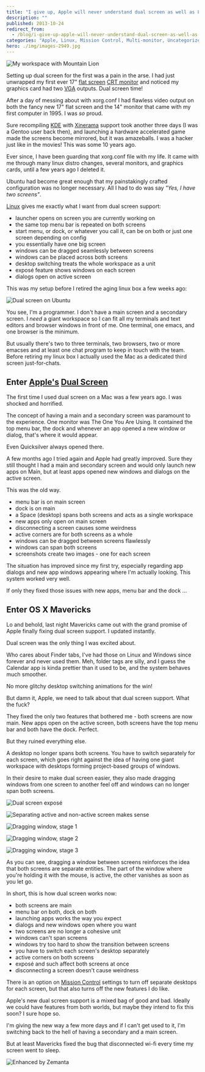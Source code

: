 ```yaml
---
title: "I give up, Apple will never understand dual screen as well as Linux"
description: ""
published: 2013-10-24
redirect_from:
  - /blog/i-give-up-apple-will-never-understand-dual-screen-as-well-as-linux/swizec/6387
categories: "Apple, Linux, Mission Control, Multi-monitor, Uncategorized, Windows, Xinerama"
hero: ./img/images-2949.jpg
---
```


![My workspace with Mountain Lion](./img/images-2949.jpg)

Setting up dual screen for the first was a pain in the arse. I had just unwrapped my first ever 17" [flat screen](http://en.wikipedia.org/wiki/Flat_panel_display) [CRT monitor](http://en.wikipedia.org/wiki/Cathode_ray_tube) and noticed my graphics card had two [VGA](http://en.wikipedia.org/wiki/Video_Graphics_Array) outputs. Dual screen time!

After a day of messing about with xorg.conf I had flawless video output on both the fancy new 17" flat screen and the 14" monitor that came with my first computer in 1995. I was _so_ proud.

Sure recompiling [KDE](http://kde.org/) with [Xinerama](http://en.wikipedia.org/wiki/Xinerama) support took another three days (I was a Gentoo user back then), and launching a hardware accelerated game made the screens become mirrored, but it was amazeballs. I was a hacker just like in the movies! This was some 10 years ago.

Ever since, I have been guarding that xorg.conf file with my life. It came with me through many linux distro changes, several monitors, and graphics cards, until a few years ago I deleted it.

Ubuntu had become great enough that my painstakingly crafted configuration was no longer necessary. All I had to do was say _"Yes, I have two screens"_.

[Linux](http://en.wikipedia.org/wiki/Linux) gives me exactly what I want from dual screen support:

- launcher opens on screen you are currently working on
- the same top menu bar is repeated on both screens
- start menu, or dock, or whatever you call it, can be on both or just one screen depending on config
- you essentially have one big screen
- windows can be dragged seamlessly between screens
- windows can be placed across both screens
- desktop switching treats the whole workspace as a unit
- exposé feature shows windows on each screen
- dialogs open on active screen

This was my setup before I retired the aging linux box a few weeks ago:

![Dual screen on Ubuntu](./img/images-2950.png)

You see, I'm a programmer. I don't have a main screen and a secondary screen. I _need_ a giant workspace so I can fit all my terminals and text editors and browser windows in front of me. One terminal, one emacs, and one browser is the minimum.

But usually there's two to three terminals, two browsers, two or more emacses and at least one chat program to keep in touch with the team. Before retiring my linux box I actually used the Mac as a dedicated third screen just-for-chats.

## Enter [Apple's](http://www.apple.com) [Dual Screen](http://en.wikipedia.org/wiki/Multi-monitor)

The first time I used dual screen on a Mac was a few years ago. I was shocked and horrified.

The concept of having a main and a secondary screen was paramount to the experience. One monitor was The One You Are Using. It contained the top menu bar, the dock and whenever an app opened a new window or dialog, that's where it would appear.

Even Quicksilver always opened there.

A few months ago I tried again and Apple had greatly improved. Sure they still thought I had a main and secondary screen and would only launch new apps on Main, but at least apps opened new windows and dialogs on the active screen.

This was the old way.

- menu bar is on main screen
- dock is on main
- a Space (desktop) spans both screens and acts as a single workspace
- new apps only open on main screen
- disconnecting a screen causes some weirdness
- active corners are for both screens as a whole
- windows can be dragged between screens flawlessly
- windows can span both screens
- screenshots create two images - one for each screen

The situation has improved since my first try, especially regarding app dialogs and new app windows appearing where I'm actually looking. This system worked very well.

If only they fixed those issues with new apps, menu bar and the dock ...

## Enter OS X Mavericks

Lo and behold, last night Mavericks came out with the grand promise of Apple finally fixing dual screen support. I updated instantly.

Dual screen was the only thing I was excited about.

Who cares about Finder tabs, I've had those on Linux and Windows since forever and never used them. Meh, folder tags are silly, and I guess the Calendar app is kinda prettier than it used to be, and the system behaves much smoother.

No more glitchy desktop switching animations for the win!

But damn it, Apple, we need to talk about that dual screen support. What the fuck?

They fixed the only two features that bothered me - both screens are now main. New apps open on the active screen, both screens have the top menu bar and both have the dock. Perfect.

But they ruined everything else.

A desktop no longer spans both screens. You have to switch separately for each screen, which goes right against the idea of having one giant workspace with desktops forming project-based groups of windows.

In their desire to make dual screen easier, they also made dragging windows from one screen to another feel off and windows can no longer span both screens.

![Dual screen exposé](./img/images-2951.png)

![Separating active and non-active screen makes sense](./img/images-2952.png)

![Dragging window, stage 1](./img/images-2953.png)

![Dragging window, stage 2](./img/images-2954.png)

![Dragging window, stage 3](./img/images-2955.png)

As you can see, dragging a window between screens reinforces the idea that both screens are separate entities. The part of the window where you're holding it with the mouse, is active, the other vanishes as soon as you let go.

In short, this is how dual screen works now:

- both screens are main
- menu bar on both, dock on both
- launching apps works the way you expect
- dialogs and new windows open where you want
- two screens are no longer a cohesive unit
- windows can't span screens
- windows try too hard to show the transition between screens
- you have to switch each screen's desktop separately
- active corners on both screens
- exposé and such affect both screens at once
- disconnecting a screen doesn't cause weirdness

There is an option on [Mission Control](http://en.wikipedia.org/wiki/Mission_Control_%28OS_X%29) settings to turn off separate desktops for each screen, but that also turns off the new features I do like.

Apple's new dual screen support is a mixed bag of good and bad. Ideally we could have features from both worlds, but maybe they intend to fix this soon? I sure hope so.

I'm giving the new way a few more days and if I can't get used to it, I'm switching back to the hell of having a secondary and a main screen.

But at least Mavericks fixed the bug that disconnected wi-fi every time my screen went to sleep.

![Enhanced by Zemanta](https://img.zemanta.com/zemified_e.png?x-id=b0d29892-45bc-407b-b9cb-2a3f0fabda6f)